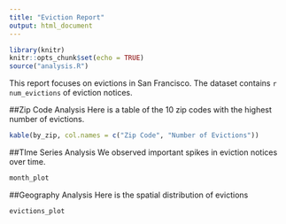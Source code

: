 ```yaml
---
title: "Eviction Report"
output: html_document
---
```


```r
library(knitr)
knitr::opts_chunk$set(echo = TRUE)
source("analysis.R")
```

This report focuses on evictions in San Francisco. The dataset contains `r num_evictions` of eviction notices.

##Zip Code Analysis
Here is a table of the 10 zip codes with the highest number of evictions.

```r
kable(by_zip, col.names = c("Zip Code", "Number of Evictions"))
```

##TIme Series Analysis
We observed important spikes in eviction notices over time.
```r
month_plot
```

##Geography Analysis
Here is the spatial distribution of evictions
```r
evictions_plot
```
